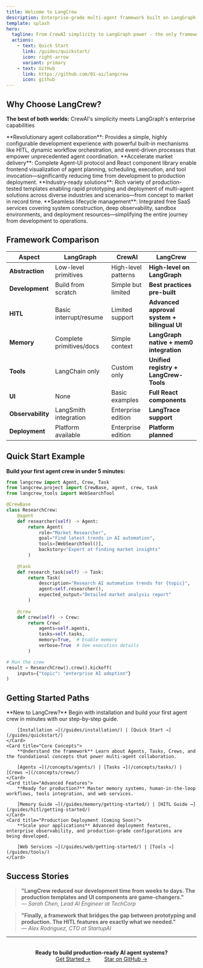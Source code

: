 ```yaml
---
title: Welcome to LangCrew
description: Enterprise-grade multi-agent framework built on LangGraph - from prototyping to production
template: splash
hero:
  tagline: From CrewAI simplicity to LangGraph power - the only framework you need for production-ready AI agent systems
  actions:
    - text: Quick Start
      link: /guides/quickstart/
      icon: right-arrow
      variant: primary
    - text: GitHub
      link: https://github.com/01-ai/langcrew
      icon: github
---
```



<div class="hero-stats">
  <Badge text="Python 3.11+" variant="note" />
  <Badge text="Built on LangGraph" variant="success" />
  <Badge text="Production Ready" variant="caution" />
</div>

## Why Choose LangCrew?

**The best of both worlds:** CrewAI's simplicity meets LangGraph's enterprise capabilities

<CardGrid stagger>
	<Card title="Beyond Traditional Flexible Paradigms">
		**Revolutionary agent collaboration**: Provides a simple, highly configurable development experience with powerful built-in mechanisms like HITL, dynamic workflow orchestration, and event-driven processes that empower unprecedented agent coordination.
	</Card>
	<Card title="Full-Stack Support for Productization">
		**Accelerate market delivery**: Complete Agent-UI protocol and React component library enable frontend visualization of agent planning, scheduling, execution, and tool invocation—significantly reducing time from development to production deployment.
	</Card>
	<Card title="Application Templates for Fast Launch">
		**Industry-ready solutions**: Rich variety of production-tested templates enabling rapid prototyping and deployment of multi-agent solutions across diverse industries and scenarios—from concept to market in record time.
	</Card>
	<Card title="Integrated Development and Operations Support">
		**Seamless lifecycle management**: Integrated free SaaS services covering system construction, deep observability, sandbox environments, and deployment resources—simplifying the entire journey from development to operations.
	</Card>
</CardGrid>

## Framework Comparison

| Aspect | LangGraph | CrewAI | LangCrew |
|--------|-----------|---------|----------|
| **Abstraction** | Low-level primitives | High-level patterns | **High-level on LangGraph** |
| **Development** | Build from scratch | Simple but limited | **Best practices pre-built** |
| **HITL** | Basic interrupt/resume | Limited support | **Advanced approval system + bilingual UI** |
| **Memory** | Complete primitives/docs | Simple context | **LangGraph native + mem0 integration** |
| **Tools** | LangChain only | Custom only | **Unified registry + LangCrew-Tools** |
| **UI** | None | Basic examples | **Full React components** |
| **Observability** | LangSmith integration | Enterprise edition | **LangTrace support** |
| **Deployment** | Platform available | Enterprise edition | **Platform planned** |


## Quick Start Example

**Build your first agent crew in under 5 minutes:**

```python
from langcrew import Agent, Crew, Task
from langcrew.project import CrewBase, agent, crew, task
from langcrew_tools import WebSearchTool

@CrewBase
class ResearchCrew:
    @agent
    def researcher(self) -> Agent:
        return Agent(
            role="Market Researcher",
            goal="Find latest trends in AI automation",
            tools=[WebSearchTool()],
            backstory="Expert at finding market insights"
        )
    
    @task
    def research_task(self) -> Task:
        return Task(
            description="Research AI automation trends for {topic}",
            agent=self.researcher(),
            expected_output="Detailed market analysis report"
        )
    
    @crew
    def crew(self) -> Crew:
        return Crew(
            agents=self.agents,
            tasks=self.tasks,
            memory=True,  # Enable memory
            verbose=True  # See execution details
        )

# Run the crew
result = ResearchCrew().crew().kickoff(
    inputs={"topic": "enterprise AI adoption"}
)
```

## Getting Started Paths

<CardGrid>
	<Card title="Quick Start Guide">
		**New to LangCrew?** Begin with installation and build your first agent crew in minutes with our step-by-step guide.
		
		[Installation →](/guides/installation/) | [Quick Start →](/guides/quickstart/)
	</Card>
	<Card title="Core Concepts">
		**Understand the framework** Learn about Agents, Tasks, Crews, and the foundational concepts that power multi-agent collaboration.
		
		[Agents →](/concepts/agents/) | [Tasks →](/concepts/tasks/) | [Crews →](/concepts/crews/)
	</Card>
	<Card title="Advanced Features">
		**Ready for production?** Master memory systems, human-in-the-loop workflows, tools integration, and web services.
		
		[Memory Guide →](/guides/memory/getting-started/) | [HITL Guide →](/guides/hitl/getting-started/)
	</Card>
	<Card title="Production Deployment (Coming Soon)">
		**Scale your applications** Advanced deployment features, enterprise observability, and production-grade configurations are being developed.
		
		[Web Services →](/guides/web/getting-started/) | [Tools →](/guides/tools/)
	</Card>
</CardGrid>

## Success Stories

> **"LangCrew reduced our development time from weeks to days. The production templates and UI components are game-changers."**  
> — *Sarah Chen, Lead AI Engineer at TechCorp*

> **"Finally, a framework that bridges the gap between prototyping and production. The HITL features are exactly what we needed."**  
> — *Alex Rodriguez, CTO at StartupAI*

---

<div style="text-align: center; margin: 2rem 0;">
  <strong>Ready to build production-ready AI agent systems?</strong><br/>
  <a href="/guides/quickstart/" style="margin: 0 1rem;">Get Started →</a>
  <a href="https://github.com/01-ai/langcrew" style="margin: 0 1rem;">Star on GitHub →</a>
</div>
